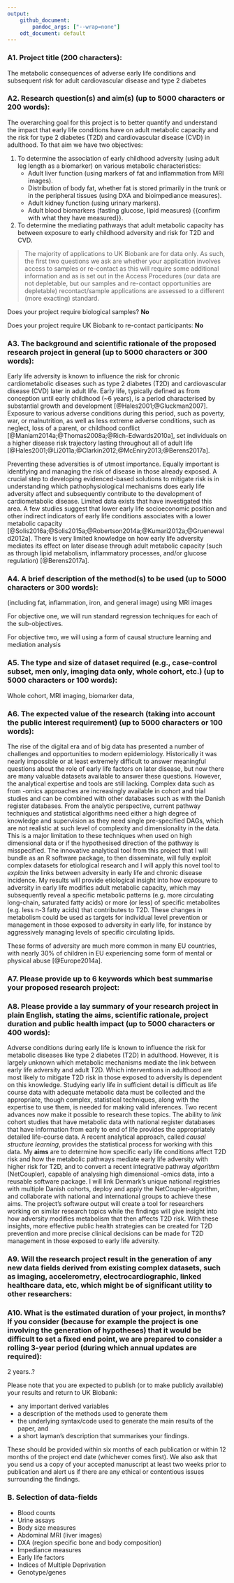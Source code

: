 ```yaml
---
output:
    github_document:
        pandoc_args: ["--wrap=none"]
    odt_document: default
---
```


### A1. Project title (200 characters):

The metabolic consequences of adverse early life conditions and subsequent risk
for adult cardiovascular disease and type 2 diabetes

### A2. Research question(s) and aim(s) (up to 5000 characters or 200 words):

The overarching goal for this project is to better quantify and
understand the impact that early life conditions have on adult metabolic
capacity and the risk for type 2 diabetes (T2D) and cardiovascular disease
(CVD) in adulthood. To that aim we have two objectives:

1. To determine the association of early childhood adversity (using adult leg
length as a biomarker) on various metabolic characteristics:
    - Adult liver function (using markers of fat and inflammation from MRI
    images).
    - Distribution of body fat, whether fat is stored primarily in the trunk or in
    the peripheral tissues (using DXA and bioimpediance measures).
    - Adult kidney function (using urinary markers).
    - Adult blood biomarkers (fasting glucose, lipid measures) {{confirm with what
    they have measured}}.

2. To determine the mediating pathways that adult metabolic capacity has between
exposure to early childhood adversity and risk for T2D and CVD.

> The majority of applications to UK Biobank are for data only. As such, the first two questions we ask are whether your application involves access to samples or re-contact as this will require some additional information and as is set out in the Access Procedures (our data are not depletable, but our samples and re-contact opportunities are depletable) recontact/sample applications are assessed to a different (more exacting) standard.

Does your project require biological samples? **No**

Does your project require UK Biobank to re-contact participants: **No**

### A3. The background and scientific rationale of the proposed research project in general (up to 5000 characters or 300 words): 

Early life adversity is known to influence the risk for chronic cardiometabolic
diseases such as type 2 diabetes (T2D) and cardiovascular disease (CVD) later in
adult life. Early life, typically defined as from conception until early childhood (~6
years), is a period characterised by substantial growth and development
[@Hales2001;@Gluckman2007]. Exposure to various adverse conditions during this
period, such as poverty, war, or malnutrition, as well as less extreme adverse
conditions, such as neglect, loss of a parent, or childhood conflict
[@Maniam2014a;@Thomas2008a;@Rich-Edwards2010a], set individuals on a higher
disease risk trajectory lasting throughout all of adult life
[@Hales2001;@Li2011a;@Clarkin2012;@McEniry2013;@Berens2017a].

Preventing these adversities is of utmost importance. Equally important is
identifying and managing the risk of disease in those already exposed.
A crucial step to developing evidenced-based solutions to mitigate risk is
in understanding which pathophysiological mechanisms does early life adversity
affect and subsequently contribute to the development of cardiometabolic
disease. Limited data exists that have investigated this area. A few studies
suggest that lower early life socioeconomic position and other indirect
indicators of early life conditions associates with a lower metabolic capacity
[@Solis2016a;@Solis2015a;@Robertson2014a;@Kumari2012a;@Gruenewald2012a]. There
is very limited knowledge on how early life adversity mediates its effect on
later disease through adult metabolic capacity (such as through lipid
metabolism, inflammatory processes, and/or glucose regulation) [@Berens2017a].

### A4. A brief description of the method(s) to be used (up to 5000 characters or 300 words): 

(including fat, inflammation, iron, and general image) using MRI images

For objective one, we will run standard regression techniques for each of the
sub-objectives.

For objective two, we will using a form of causal structure learning and
mediation analysis 

### A5. The type and size of dataset required (e.g., case-control subset, men only, imaging data only, whole cohort, etc.) (up to 5000 characters or 100 words):

Whole cohort, MRI imaging, biomarker data,

### A6. The expected value of the research (taking into account the public interest requirement) (up to 5000 characters or 100 words): 

The rise of the digital era and of big data has presented a number of
challenges and opportunities to modern epidemiology. Historically it was nearly
impossible or at least extremely difficult to answer meaningful questions about
the role of early life factors on later disease, but now there are many valuable
datasets available to answer these questions. However, the analytical expertise
and tools are still lacking. Complex data such as from -omics approaches are
increasingly available in cohort and trial studies and can be combined with
other databases such as with the Danish register databases. From the analytic
perspective, current pathway techniques and statistical algorithms need either
a high degree of knowledge and supervision as they need single pre-specified
DAGs, which are not realistic at such level of complexity and dimensionality in
the data. This is a major limitation to these techniques when used on high
dimensional data or if the hypothesised direction of the pathway is
misspecified. The innovative analytical tool from this project that I will
bundle as an R software package, to then disseminate, will fully exploit complex
datasets for etiological research and I will apply this novel tool to *explain*
the links between adversity in early life and chronic disease incidence. My
results will provide etiological insight into how exposure to adversity in early
life modifies adult metabolic capacity, which may subsequently reveal a specific
metabolic patterns (e.g. more circulating long-chain, saturated fatty acids) or
more (or less) of specific metabolites (e.g. less n-3 fatty acids) that
contributes to T2D. These changes in metabolism could be used as targets for
individual level prevention or management in those exposed to adversity in early
life, for instance by aggressively managing levels of specific circulating
lipids.


These forms of adversity are much more common in many
EU countries, with nearly 30% of children in EU experiencing some form of mental
or physical abuse [@Europe2014a].

### A7. Please provide up to 6 keywords which best summarise your proposed research project:

### A8. Please provide a lay summary of your research project in plain English, stating the aims, scientific rationale, project duration and public health impact (up to 5000 characters or 400 words):

Adverse conditions during early life is known to influence the risk for
metabolic diseases like type 2 diabetes (T2D) in adulthood. However, it is largely
unknown which metabolic mechanisms mediate the link between early life adversity
and adult T2D. Which interventions in adulthood are most likely to mitigate T2D
risk in those exposed to adversity is dependent on this knowledge. Studying
early life in sufficient detail is difficult as life course data with adequate
metabolic data must be collected and the appropriate, though complex,
statistical techniques, along with the expertise to use them, is needed for
making valid inferences. Two recent advances now make it possible to research
these topics. The ability to *link* cohort studies that have metabolic data with
national register databases that have information from early to end of life
provides the appropriately detailed life-course data. A recent analytical
approach, called *causal structure learning*, provides the statistical process
for working with this data. My **aims** are to determine how specific early life
conditions affect T2D risk and how the metabolic pathways mediate early life adversity
with higher risk for T2D, and to convert a recent integrative pathway *algorithm*
(NetCoupler), capable of analysing high dimensional -omics data, into a reusable
software package. I will link Denmark's unique national registries with multiple
Danish cohorts, deploy and apply the NetCoupler-algorithm, and collaborate with
national and international groups to achieve these aims. The project's software
output will create a tool for researchers working on similar research topics
while the findings will give insight into how adversity modifies metabolism that
then affects T2D risk. With these insights, more effective public health
strategies can be created for T2D prevention and more precise clinical decisions
can be made for T2D management in those exposed to early life adversity.

### A9. Will the research project result in the generation of any new data fields derived from existing complex datasets, such as imaging, accelerometry, electrocardiographic, linked healthcare data, etc, which might be of significant utility to other researchers: 

### A10. What is the estimated duration of your project, in months? If you consider (because for example the project is one involving the generation of hypotheses) that it would be difficult to set a fixed end point, we are prepared to consider a rolling 3-year period (during which annual updates are required):

2 years..?

Please note that you are expected to publish (or to make publicly available) your results and return to UK Biobank:

- any important derived variables
- a description of the methods used to generate them
- the underlying syntax/code used to generate the main results of the paper, and
- a short layman's description that summarises your findings.

These should be provided within six months of each publication or within 12 months of the project end date (whichever comes first). We also ask that you send us a copy of your accepted manuscript at least two weeks prior to publication and alert us if there are any ethical or contentious issues surrounding the findings. 

### B. Selection of data-fields

- Blood counts
- Urine assays
- Body size measures
- Abdominal MRI (liver images)
- DXA (region specific bone and body composition)
- Impediance measures
- Early life factors
- Indices of Multiple Deprivation
- Genotype/genes

